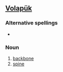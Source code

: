==[[Volapük]]==

===Alternative spellings===
*{{l|vo|baykabom}}

===Noun===
{{infl|vo|noun}}

# [[backbone]] 
# [[spine]]